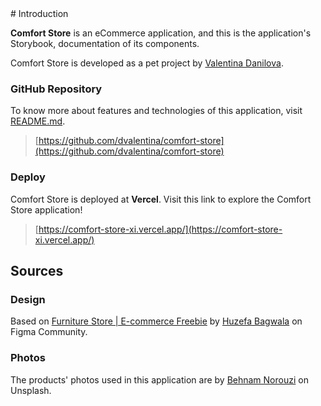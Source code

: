 
<Meta title='Introduction' />

<div className="introduction-docs">
# Introduction

**Comfort Store** is an eCommerce application,
and this is the application's Storybook, documentation of its components.

Comfort Store is developed as a pet project by [Valentina Danilova](https://github.com/dvalentina/).

### GitHub Repository

To know more about features and technologies of this application,
visit [README.md](https://github.com/dvalentina/comfort-store#readme).

> [https://github.com/dvalentina/comfort-store](https://github.com/dvalentina/comfort-store)

### Deploy

Comfort Store is deployed at **Vercel**. Visit this link to explore the Comfort Store application!

> [https://comfort-store-xi.vercel.app/](https://comfort-store-xi.vercel.app/)

## Sources

### Design

Based on [Furniture Store | E-commerce Freebie](https://www.figma.com/community/file/1208280589750649537/furniture-store-e-commerce-freebie?searchSessionId=lsirmycq-x512xe3y3pj)
by [Huzefa Bagwala](https://www.figma.com/@huzefab) on Figma Community.

### Photos

The products' photos used in this application are by [Behnam Norouzi](https://unsplash.com/@behy_studio) on Unsplash.

</div>
